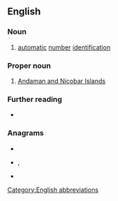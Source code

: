 {{also|ani|Ani|aní|äni|anı|-ani}}
==English==

===Noun===
{{en-noun|-}}

# {{lb|en|US|telephony}} [[automatic]] [[number]] [[identification]]

===Proper noun===
{{en-proper noun}}

# [[Andaman and Nicobar Islands]]

===Further reading===
* {{pedia|automatic number identification}}

===Anagrams===
* {{l|en|Ian}}
* {{l|en|ina}}, {{l|en|Ina}}
* {{l|en|NIA}}

[[Category:English abbreviations]]